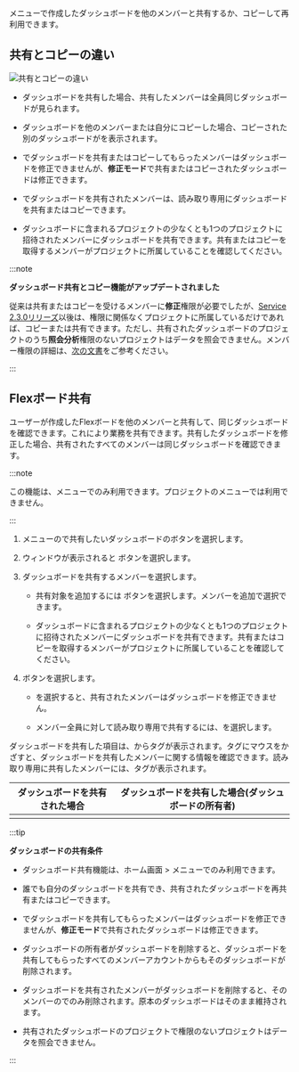 <Cmdname sid="integratedFlexboard" className="uitext" />メニューで作成したダッシュボードを他のメンバーと共有するか、コピーして再利用できます。

## 共有とコピーの違い

![共有とコピーの違い](/img/flexboard-compare-sharing-copy.png)

- ダッシュボードを共有した場合、共有したメンバーは全員同じダッシュボードが見られます。

- ダッシュボードを他のメンバーまたは自分にコピーした場合、コピーされた別のダッシュボードがを表示されます。

- <Cmdname sid="read_only" className="uitext" />でダッシュボードを共有またはコピーしてもらったメンバーはダッシュボードを修正できませんが、<b>修正モード</b>で共有またはコピーされたダッシュボードは修正できます。

- <Cmdname sid="read_only" className="uitext" />でダッシュボードを共有されたメンバーは、読み取り専用にダッシュボードを共有またはコピーできます。

- ダッシュボードに含まれるプロジェクトの少なくとも1つのプロジェクトに招待されたメンバーにダッシュボードを共有できます。共有またはコピーを取得するメンバーがプロジェクトに所属していることを確認してください。

  <ImgLang img='flexboard-check-projects.png' desc='ダッシュボードリスト' />

:::note

**ダッシュボード共有とコピー機能がアップデートされました**

従来は共有またはコピーを受けるメンバーに**修正**権限が必要でしたが、[Service 2.3.0リリーズ](../release-notes/service/service-2_3_x)以後は、権限に関係なくプロジェクトに所属しているだけであれば、コピーまたは共有できます。ただし、共有されたダッシュボードのプロジェクトのうち**照会分析**権限のないプロジェクトはデータを照会できません。メンバー権限の詳細は、[次の文書](../project/project-structure#member-auth)をご参考ください。

:::

## Flexボード共有

ユーザーが作成したFlexボードを他のメンバーと共有して、同じダッシュボードを確認できます。これにより業務を共有できます。共有したダッシュボードを修正した場合、共有されたすべてのメンバーは同じダッシュボードを確認できます。 

:::note

この機能は、<Cmdname sid="integratedFlexboard" className="uitext" />メニューでのみ利用できます。プロジェクトの<Cmdname sid="flexboard" className="uitext" />メニューでは利用できません。

:::

1. <Cmdname sid="integratedFlexboard" className="uitext" />メニューの<Cmdname sid="dashboard_list" className="uitext" />で共有したいダッシュボードの<LinkImage img="ico-flexboard-share.svg" className="ico" />ボタンを選択します。

   <ImgLang img="flexboard-share-01.png" desc="Flexボード共有" />

2. <Cmdname sid="share_dashboard" className="uitext" />ウィンドウが表示されると<LinkImage img="ico-add.svg" className="ico" /> <Cmdname sid="account" className="uitext" />ボタンを選択します。

   <ImgLang img="flexboard-share-02.png" desc="Flexボード共有" />

3. ダッシュボードを共有するメンバーを選択します。

   <ImgLang img="flexboard-share-06.png" desc="Flexボード共有" />

   - 共有対象を追加するには<LinkImage img="ico-add.svg" className="ico" /> <Cmdname sid="account" className="uitext" />ボタンを選択します。メンバーを追加で選択できます。

   - ダッシュボードに含まれるプロジェクトの少なくとも1つのプロジェクトに招待されたメンバーにダッシュボードを共有できます。共有またはコピーを取得するメンバーがプロジェクトに所属していることを確認してください。

4. <Cmdname sid="share_dashboard" className="uitext" />ボタンを選択します。

   <ImgLang img="flexboard-share-03.png" desc="Flexボード共有" />

   - <Cmdname sid="read_only" className="uitext" />を選択すると、共有されたメンバーはダッシュボードを修正できません。

   - メンバー全員に対して読み取り専用で共有するには、<Cmdname sid="ITM07634" className="uitext" />を選択します。

ダッシュボードを共有した項目は、<Cmdname sid="dashboard_list" className="uitext" />から<Cmdname sid="shared" className="uitext" />タグが表示されます。<Cmdname sid="shared" className="uitext" />タグにマウスをかざすと、ダッシュボードを共有したメンバーに関する情報を確認できます。読み取り専用に共有したメンバーには、<Cmdname sid="read_only" className="uitext" />タグが表示されます。

| ダッシュボードを共有された場合                                           | ダッシュボードを共有した場合(ダッシュボードの所有者)                               |
| --------------------------------------------------------- | --------------------------------------------------------- |
| <ImgLang img="flexboard-share-04.png" desc="Flexボード共有" /> | <ImgLang img="flexboard-share-05.png" desc="Flexボード共有" /> |

:::tip

**ダッシュボードの共有条件**

- ダッシュボード共有機能は、ホーム画面 &gt; <Cmdname sid="integratedFlexboard" className="uitext" />メニューでのみ利用できます。

- 誰でも自分のダッシュボードを共有でき、共有されたダッシュボードを再共有またはコピーできます。

- <Cmdname sid="read_only" className="uitext" />でダッシュボードを共有してもらったメンバーはダッシュボードを修正できませんが、<b>修正モード</b>で共有されたダッシュボードは修正できます。

- ダッシュボードの所有者がダッシュボードを削除すると、ダッシュボードを共有してもらったすべてのメンバーアカウントからもそのダッシュボードが削除されます。

- ダッシュボードを共有されたメンバーがダッシュボードを削除すると、そのメンバーの<Cmdname sid="dashboard_list" className="uitext" />でのみ削除されます。原本のダッシュボードはそのまま維持されます。

- 共有されたダッシュボードのプロジェクトで<Cmdname sid="view_and_analysis" className="b600" />権限のないプロジェクトはデータを照会できません。

:::
